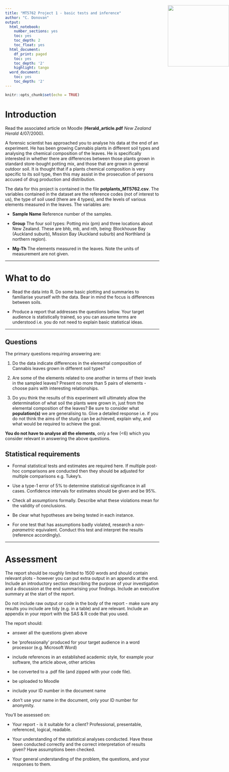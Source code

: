 ---
title: "MT5762 Project 1 - basic tests and inference"
author: "C. Donovan"
output:
  html_notebook:
    number_sections: yes
    toc: yes
    toc_depth: 2
    toc_float: yes
  html_document:
    df_print: paged
    toc: yes
    toc_depth: '2'
    highlight: tango
  word_document:
    toc: yes
    toc_depth: '2'
---

```{r setup, include=FALSE}
knitr::opts_chunk$set(echo = TRUE)
```

<img src="images/potLeaf.jpg" style="position:absolute;top:60px;right:0px;width:200px;opacity:0.8" />





# Introduction

Read the associated article on Moodle (__Herald_article.pdf__ _New Zealand Herald_ 4/07/2000).


A forensic scientist has approached you to analyse his data at the end of an experiment. He has been growing Cannabis plants in different soil types and analysing the chemical composition of the leaves. He is specifically interested in whether there are differences between those plants grown in standard store-bought potting mix, and those that are grown in general outdoor soil. It is thought that if a plants chemical composition is very specific to its soil type, then this may assist in the prosecution of persons accused of drug production and distribution. 

The data for this project is contained in the file __potplants_MT5762.csv__. The variables contained in the dataset are the reference codes (not of interest to us), the type of soil used (there are 4 types), and the levels of various elements measured in the leaves. The variables are:

  * __Sample Name__ Reference number of the samples.
  
  * __Group__ The four soil types: Potting mix (pm) and three locations about New Zealand. These are bhb, mb, and nth, being: Blockhouse Bay (Auckland suburb), Mission Bay (Auckland suburb) and Northland (a northern region).
  
  * __Mg-Th__ The elements measured in the leaves. Note the units of measurement are not given.
  

----------------------


# What to do

* Read the data into R. Do some basic plotting and summaries to familiarise yourself with the data. Bear in mind the focus is differences between soils.

* Produce a report that addresses the questions below. Your target audience is statistically trained, so you can assume terms are understood i.e. you do not need to explain basic statistical ideas. 


----------------------

## Questions

The primary questions requiring answering are:

1. Do the data indicate differences in the elemental composition of Cannabis leaves grown in different soil types?

1. Are some of the elements related to one another in terms of their levels in the sampled leaves? Present no more than 5 pairs of elements - choose pairs with interesting relationships.

1. Do you think the results of this experiment will ultimately allow the determination of what soil the plants were grown in, just from the elemental composition of the leaves? Be sure to consider what __population(s)__ we are generalising to. Give a detailed response i.e. if you do not think the aims of the study can be achieved, explain why, and what would be required to achieve the goal. 

__You do not have to analyse all the elements__, only a few (<6) which you consider relevant in answering the above questions. 


## Statistical requirements

  * Formal statistical tests and estimates are required here. If multiple post-hoc comparisons are conducted then they should be adjusted for multiple comparisons e.g. Tukey's. 
  
  * Use a type-1 error of 5% to determine statistical significance in all cases. Confidence intervals for estimates should be given and be 95%.
  
  * Check all assumptions formally. Describe what these violations mean for the validity of conclusions.
  
  * Be clear what hypotheses are being tested in each instance.
  
  * For one test that has assumptions badly violated, research a _non-parametric_ equivalent. Conduct this test and interpret the results (reference accordingly).


----------------------


# Assessment

The report should be roughly limited to 1500 words and should contain relevant plots - however you can put extra output in an appendix at the end. Include an introductory section describing the purpose of your investigation and a discussion at the end summarising your findings. Include an executive summary at the start of the report. 

Do not include raw output or code in the body of the report - make sure any results you include are tidy (e.g. in a table) and are relevant. Include an appendix in your report with the SAS & R code that you used. 


The report should:
 
* answer all the questions given above

* be 'professionally' produced for your target audience in a word processor (e.g. Microsoft Word)

* include references in an established academic style, for example your software, the article above, other articles

* be converted to a .pdf file (and zipped with your code file).

* be uploaded to Moodle

* include your ID number in the document name

* don't use your name in the document, only your ID number for anonymity.


You'll be assessed on:

* Your report - is it suitable for a client? Professional, presentable, referenced, logical, readable.

* Your understanding of the statistical analyses conducted. Have these been conducted correctly and the correct interpretation of results given? Have assumptions been checked.

* Your general understanding of the problem, the questions, and your responses to them.

